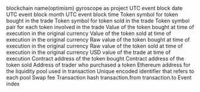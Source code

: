 <ParamField path="blockchain">
blockchain name(optimism)
</ParamField>
<ParamField path="project">
gyroscope as project
</ParamField>
<ParamField path="block_date">
UTC event block date
</ParamField>
<ParamField path="block_month">
UTC event block month
</ParamField>
<ParamField path="block_time">
UTC event block time
</ParamField>
<ParamField path="token_bought_symbol">
Token symbol for token bought in the trade
</ParamField>
<ParamField path="token_sold_symbol">
Token symbol for token sold in the trade
</ParamField>
<ParamField path="token_pair">
Token symbol pair for each token involved in the trade
</ParamField>
<ParamField path="token_bought_amount">
Value of the token bought at time of execution in the original currency
</ParamField>
<ParamField path="token_sold_amount">
Value of the token sold at time of execution in the original currency
</ParamField>
<ParamField path="token_bought_amount_raw">
Raw value of the token bought at time of execution in the original currency
</ParamField>
<ParamField path="token_sold_amount_raw">
Raw value of the token sold at time of execution in the original currency
</ParamField>
<ParamField path="amount_usd">
USD value of the trade at time of execution
</ParamField>
<ParamField path="token_bought_address">
Contract address of the token bought
</ParamField>
<ParamField path="token_sold_address">
Contract address of the token sold
</ParamField>
<ParamField path="taker">
Address of trader who purchased a token
</ParamField>
<ParamField path="project_contract_address">
Ethereum address for the liquidity pool used in transaction
</ParamField>
<ParamField path="pool_id">
Unique encoded identifier that refers to each pool
</ParamField>
<ParamField path="swap_fee">
Swap fee
</ParamField>
<ParamField path="tx_hash">
Transaction hash
</ParamField>
<ParamField path="tx_from">
transaction.from
</ParamField>
<ParamField path="tx_to">
transaction.to
</ParamField>
<ParamField path="evt_index">
Event index
</ParamField>
